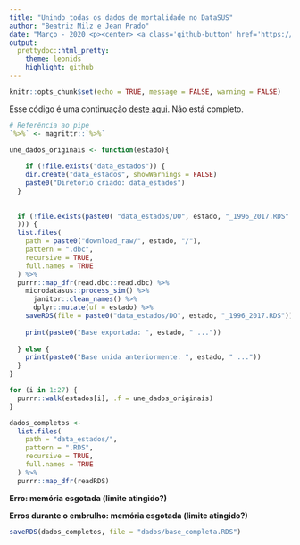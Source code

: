 ```yaml
---
title: "Unindo todas os dados de mortalidade no DataSUS"
author: "Beatriz Milz e Jean Prado"
date: "Março - 2020 <p><center> <a class='github-button' href='https://github.com/beatrizmilz/R-Ladies-SP-DataSUS' data-color-scheme='no-preference: light; light: light; dark: dark;' data-size='large' data-show-count='true' aria-label='Star beatrizmilz/R-Ladies-SP-DataSUS on GitHub'>Acesse este repositório</a>  </center></p>"
output:
  prettydoc::html_pretty:
    theme: leonids
    highlight: github
---
```


```r
knitr::opts_chunk$set(echo = TRUE, message = FALSE, warning = FALSE)
```

<!-- Place this tag in your head or just before your close body tag. -->
<script async defer src="https://buttons.github.io/buttons.js"></script>

Esse código é uma continuação [deste aqui](https://datathon-rladies-sp-2020.netlify.com/datasus.html). Não está completo.

```r
# Referência ao pipe
`%>%` <- magrittr::`%>%`
```

```r
une_dados_originais <- function(estado){
  
    if (!file.exists("data_estados")) {
    dir.create("data_estados", showWarnings = FALSE)
    paste0("Diretório criado: data_estados")
  }
  
  
  if (!file.exists(paste0( "data_estados/DO", estado, "_1996_2017.RDS"
  ))) {
  list.files(
    path = paste0("download_raw/", estado, "/"), 
    pattern = ".dbc",
    recursive = TRUE,
    full.names = TRUE
  ) %>% 
  purrr::map_dfr(read.dbc::read.dbc) %>% 
    microdatasus::process_sim() %>%
      janitor::clean_names() %>%
      dplyr::mutate(uf = estado) %>%
    saveRDS(file = paste0("data_estados/DO", estado, "_1996_2017.RDS"))
    
    print(paste0("Base exportada: ", estado, " ..."))
    
  } else {
    print(paste0("Base unida anteriormente: ", estado, " ..."))
  }
}


```

```r
for (i in 1:27) {
  purrr::walk(estados[i], .f = une_dados_originais)
}
```


```r
dados_completos <-
  list.files(
    path = "data_estados/",
    pattern = ".RDS",
    recursive = TRUE,
    full.names = TRUE
  ) %>% 
  purrr::map_dfr(readRDS)

```

**Erro: memória esgotada (limite atingido?)**

**Erros durante o embrulho: memória esgotada (limite atingido?) **

```r
saveRDS(dados_completos, file = "dados/base_completa.RDS")
```

